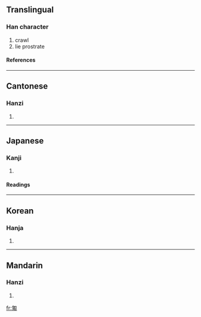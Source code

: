 ==Translingual==
===Han character===
{{Han char|rn=20|rad=勹|as=07|sn=9|four=2722<sub>0</sub>|canj=心戈十月 (PIJB)}}
# crawl
# lie prostrate
====References====
{{Han ref|kx=0151.170|dkj=02527|dj=0340.230|hdz=10259.040|uh=530D|ud=21261|bh=AB6D|bd=43885}}
----
==Cantonese==
===Hanzi===
{{yue-hanzi|jyut=|y=pou4}}
# {{defn|Cantonese}}
----
==Japanese==
===Kanji===
{{ja-kanji|grade=|rs=勹07}}
# {{defn|Japanese}} 
====Readings====
{{ja-readings|on=[[ほ]] (ho)|kun=[[はう]] (hau)}}
----
==Korean==
===Hanja===
{{ko-hanja|hangeul=포|rv=po|mr=p'o}}
# {{defn|Korean}}
----
==Mandarin==
===Hanzi===
{{cmn-hanzi|pin=[[pú]] ([[pu2]])|wg=p'u<sup>2</sup>}}
# {{defn|Mandarin}}

[[fr:匍]]